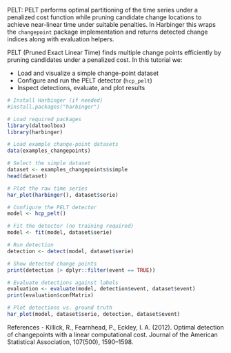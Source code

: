 PELT: PELT performs optimal partitioning of the time series under a penalized cost function while pruning candidate change locations to achieve near-linear time under suitable penalties. In Harbinger this wraps the `changepoint` package implementation and returns detected change indices along with evaluation helpers.

PELT (Pruned Exact Linear Time) finds multiple change points efficiently by pruning candidates under a penalized cost. In this tutorial we:

- Load and visualize a simple change-point dataset
- Configure and run the PELT detector (`hcp_pelt`)
- Inspect detections, evaluate, and plot results

```r
# Install Harbinger (if needed)
#install.packages("harbinger")
```

```r
# Load required packages
library(daltoolbox)
library(harbinger) 
```

```r
# Load example change-point datasets
data(examples_changepoints)
```

```r
# Select the simple dataset
dataset <- examples_changepoints$simple
head(dataset)
```

```r
# Plot the raw time series
har_plot(harbinger(), dataset$serie)
```

```r
# Configure the PELT detector
model <- hcp_pelt()
```

```r
# Fit the detector (no training required)
model <- fit(model, dataset$serie)
```

```r
# Run detection
detection <- detect(model, dataset$serie)
```

```r
# Show detected change points
print(detection |> dplyr::filter(event == TRUE))
```

```r
# Evaluate detections against labels
evaluation <- evaluate(model, detection$event, dataset$event)
print(evaluation$confMatrix)
```

```r
# Plot detections vs. ground truth
har_plot(model, dataset$serie, detection, dataset$event)
```

References 
- Killick, R., Fearnhead, P., Eckley, I. A. (2012). Optimal detection of changepoints with a linear computational cost. Journal of the American Statistical Association, 107(500), 1590–1598.
